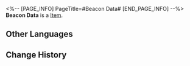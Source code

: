 <%-- [PAGE_INFO]
PageTitle=#Beacon Data#
[END_PAGE_INFO] --%>
{{Item Infobox
|title       = Beacon Data
|id          = 149983
|image       = Item Beacon Data.png
|type        = 
|invCategory = 
|rarity      = 1
|effect      = 
|description = 
}}
'''Beacon Data''' is a [[Item]].

==Other Languages==
{{Other Languages
|en   = Beacon Data
|zhs  = 信标数据
|zht  = 信標資料
|ja   = ビーコンデータ
|ko   = 비콘 데이터
|es   = Datos de la baliza
|fr   = Données de balise
|ru   = Данные с маячка
|th   = ข้อมูล Beacon
|vi   = Dữ Liệu Máy Phát Liên Kết
|de   = Leuchtfeuer-Daten
|id   = Data Beacon
|pt   = Dados de Sinal
}}

==Change History==
{{Change History|2.0}}